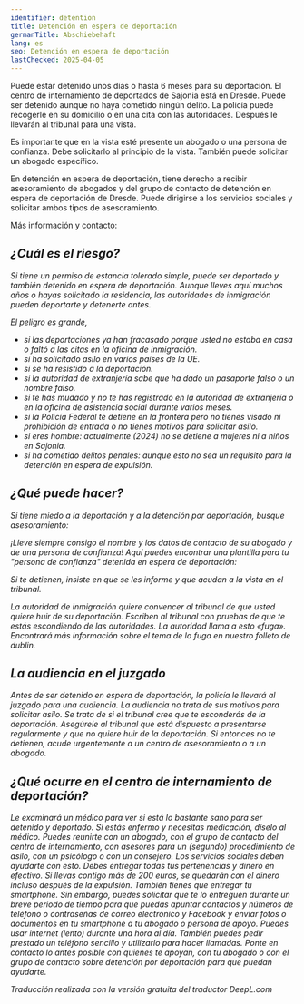 ```yaml
---
identifier: detention
title: Detención en espera de deportación
germanTitle: Abschiebehaft
lang: es
seo: Detención en espera de deportación
lastChecked: 2025-04-05
---
```



Puede estar detenido unos días o hasta 6 meses para su deportación.
El centro de internamiento de deportados de Sajonia está en Dresde.
Puede ser detenido aunque no haya cometido ningún delito.
La policía puede recogerle en su domicilio o en una cita con las autoridades.
Después le llevarán al tribunal para una vista.

Es importante que en la vista esté presente un abogado o una persona de confianza.
Debe solicitarlo al principio de la vista. También puede solicitar un abogado específico.

En detención en espera de deportación, tiene derecho a recibir asesoramiento de abogados y del grupo de contacto de detención en espera de deportación de Dresde.
Puede dirigirse a los servicios sociales y solicitar ambos tipos de asesoramiento.

Más información y contacto:

<address identifier="abschiebehaftkontaktgruppe" />

## ¿Cuál es el riesgo?

Si tiene un permiso de estancia tolerado simple, puede ser deportado y también detenido en espera de deportación.
Aunque lleves aquí muchos años o hayas solicitado la residencia, las autoridades de inmigración pueden deportarte y detenerte antes.

El peligro es grande,

- si las deportaciones ya han fracasado porque usted no estaba en casa o faltó a las citas en la oficina de inmigración.
- si ha solicitado asilo en varios países de la UE.
- si se ha resistido a la deportación.
- si la autoridad de extranjería sabe que ha dado un pasaporte falso o un nombre falso.
- si te has mudado y no te has registrado en la autoridad de extranjería o en la oficina de asistencia social durante varios meses.
- si la Policía Federal te detiene en la frontera pero no tienes visado ni prohibición de entrada o no tienes motivos para solicitar asilo.
- si eres hombre: actualmente (2024) no se detiene a mujeres ni a niños en Sajonia.
- si ha cometido delitos penales: aunque esto no sea un requisito para la detención en espera de expulsión.

## ¿Qué puede hacer?

Si tiene miedo a la deportación y a la detención por deportación, busque asesoramiento:

<block identifier="counseling_addresses" />

¡Lleve siempre consigo el nombre y los datos de contacto de su abogado y de una persona de confianza! 
Aquí puedes encontrar una plantilla para tu "persona de confianza" detenida en espera de deportación: <InternalShortLink identifier="forms" />

Si te detienen, insiste en que se les informe y que acudan a la vista en el tribunal.

La autoridad de inmigración quiere convencer al tribunal de que usted quiere huir de su deportación. Escriben al tribunal con pruebas de que te estás escondiendo de las autoridades. 
La autoridad llama a esto «fuga».
Encontrará más información sobre el tema de la fuga en nuestro <InternalShortLink identifier="dublin">folleto de dublin</InternalShortLink>.

## La audiencia en el juzgado

Antes de ser detenido en espera de deportación, la policía le llevará al juzgado para una audiencia. 
La audiencia no trata de sus motivos para solicitar asilo. 
Se trata de si el tribunal cree que te esconderás de la deportación. 
Asegúrele al tribunal que está dispuesto a presentarse regularmente y que no quiere huir de la deportación. 
Si entonces no te detienen, acude urgentemente a un centro de asesoramiento o a un abogado.

## ¿Qué ocurre en el centro de internamiento de deportación?
Le examinará un médico para ver si está lo bastante sano para ser detenido y deportado. Si estás enfermo y necesitas medicación, díselo al médico.
Puedes reunirte con un abogado, con el grupo de contacto del centro de internamiento, con asesores para un (segundo) procedimiento de asilo, con un psicólogo o con un consejero. Los servicios sociales deben ayudarte con esto.
Debes entregar todas tus pertenencias y dinero en efectivo. Si llevas contigo más de 200 euros, se quedarán con el dinero incluso después de la expulsión.
También tienes que entregar tu smartphone. Sin embargo, puedes solicitar que te lo entreguen durante un breve periodo de tiempo para que puedas apuntar contactos y números de teléfono o contraseñas de correo electrónico y Facebook y enviar fotos o documentos en tu smartphone a tu abogado o persona de apoyo.
Puedes usar internet (lento) durante una hora al día. También puedes pedir prestado un teléfono sencillo y utilizarlo para hacer llamadas. Ponte en contacto lo antes posible con quienes te apoyan, con tu abogado o con el grupo de contacto sobre detención por deportación para que puedan ayudarte.

*Traducción realizada con la versión gratuita del traductor DeepL.com*
